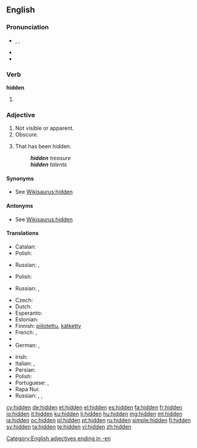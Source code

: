 ==English==

===Pronunciation===
* {{enPR|hĭd'n}}, {{IPA|/ˈhɪd(ə)n/}}, {{X-SAMPA|/"hId(@)n/}}
* {{audio|en-us-hidden.ogg|Audio (US)}}
* {{rhymes|ɪdən}}

===Verb===
'''hidden'''

# {{past participle of|hide|lang=en}}

===Adjective===
{{en-adj}}

# Not visible or apparent.
# Obscure.
# {{rfd-sense}} That has been hidden.
#: '''''hidden''' treasure''
#: '''''hidden''' talents''

====Synonyms====
* See [[Wikisaurus:hidden]]

====Antonyms====
* See [[Wikisaurus:hidden]]

====Translations====
{{trans-top|not visible or apparent}}
* Catalan: {{t|ca|amagat}}
* Polish: {{t+|pl|ukryty|m}}
{{trans-mid}}
* Russian: {{qualifier|intentionally hidden}} {{t-|ru|спрятанный|tr=sprjátannyj|sc=Cyrl}}, {{t+|ru|скрытый|tr=skrýtyj|sc=Cyrl}}
{{trans-bottom}}

{{trans-top|obscure}}
* Polish: {{t+|pl|ukryty|m}}
{{trans-mid}}
* Russian: {{t+|ru|неясный|tr=nejásnyj|sc=Cyrl}}, {{t+|ru|смутный|tr=smútnyj|sc=Cyrl}}
{{trans-bottom}}

{{trans-top|That has been hidden}}
* Czech: {{t-|cs|skrytý|m}}
* Dutch: {{t+|nl|verborgen}}
* Esperanto: {{t-|eo|kaŝa}}
* Estonian: {{t-|et|peidetud}}
* Finnish: [[piilotettu]], [[kätketty]]
* French: {{t+|fr|caché|m}}, {{t+|fr|cachée|f}}
* {{trreq|ka}}
* German: {{t+|de|versteckt}}, {{t+|de|verborgen}}
{{trans-mid}}
* Irish: {{t-|ga|ceilte}}
* Italian: {{t+|it|nascosto|m}}, {{t+|it|nascosta|f}}
* Persian: {{t+|fa|نهان|tr=nahân|sc=fa-Arab}}
* Polish: {{t+|pl|ukryty|m}}
* Portuguese: {{t+|pt|escondido|m}}, {{t+|pt|escondida|f}}
* Rapa Nui: {{tø|rap|hakananai'a}}
* Russian: {{t-|ru|спрятанный|tr=spr'átannyj}}, {{t+|ru|скрытый|tr=skrýtyj}}, {{t-|ru|потаённый|tr=potajónnyj}}
{{trans-bottom}}

[[Category:English adjectives ending in -en]]

[[cy:hidden]]
[[de:hidden]]
[[et:hidden]]
[[el:hidden]]
[[es:hidden]]
[[fa:hidden]]
[[fr:hidden]]
[[io:hidden]]
[[it:hidden]]
[[ku:hidden]]
[[li:hidden]]
[[hu:hidden]]
[[mg:hidden]]
[[ml:hidden]]
[[ja:hidden]]
[[oc:hidden]]
[[pl:hidden]]
[[pt:hidden]]
[[ru:hidden]]
[[simple:hidden]]
[[fi:hidden]]
[[sv:hidden]]
[[ta:hidden]]
[[te:hidden]]
[[vi:hidden]]
[[zh:hidden]]